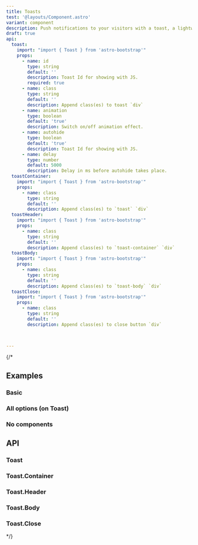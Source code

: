 ```yaml
---
title: Toasts
test: '@layouts/Component.astro'
variant: component
description: Push notifications to your visitors with a toast, a lightweight and easily customizable alert message.
draft: true
api:
  toast:
    import: "import { Toast } from 'astro-bootstrap'"
    props:
      - name: id
        type: string
        default: ''
        description: Toast Id for showing with JS.
        required: true
      - name: class
        type: string
        default: ''
        description: Append class(es) to toast `div`
      - name: animation
        type: boolean
        default: 'true'
        description: Switch on/off animation effect.
      - name: autohide
        type: boolean
        default: 'true'
        description: Toast Id for showing with JS.
      - name: delay
        type: number
        default: 5000
        description: Delay in ms before autohide takes place.
  toastContainer:
    import: "import { Toast } from 'astro-bootstrap'"
    props:
      - name: class
        type: string
        default: ''
        description: Append class(es) to `toast` `div`
  toastHeader:
    import: "import { Toast } from 'astro-bootstrap'"
    props:
      - name: class
        type: string
        default: ''
        description: Append class(es) to `toast-container` `div`
  toastBody:
    import: "import { Toast } from 'astro-bootstrap'"
    props:
      - name: class
        type: string
        default: ''
        description: Append class(es) to `toast-body` `div`
  toastClose:
    import: "import { Toast } from 'astro-bootstrap'"
    props:
      - name: class
        type: string
        default: ''
        description: Append class(es) to close button `div`
     


---
```

{/* 


## Examples

### Basic

<Example component="Toasts" variant="Basic" />

### All options (on Toast)

<Example component="Toasts" variant="All" />

### No components

<Example component="Toasts" variant="Manual" />

## API

### Toast

<Api component={frontmatter.api.toast} />

### Toast.Container

<Api component={frontmatter.api.toastContainer} />

### Toast.Header

<Api component={frontmatter.api.toastHeader} />

### Toast.Body

<Api component={frontmatter.api.toastBody} />

### Toast.Close

<Api component={frontmatter.api.toastClose} />

*/}
